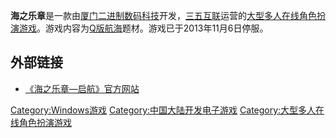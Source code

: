 {{noteTA|G1=Games|time=2010-02-28T15:21:07+00:00}}

'''海之乐章'''是一款由[[厦门|厦门]][[二进制数码科技|二进制数码科技]]开发，[[三五互联|三五互联]]运营的[[大型多人在线角色扮演游戏|大型多人在线角色扮演游戏]]。游戏内容为[[Q版|Q版]][[航海|航海]]题材。游戏已于2013年11月6日停服。

== 外部链接 ==

* [https://web.archive.org/web/20090223173457/http://sea.35.com/default.jsp 《海之乐章—启航》官方网站]

[[Category:Windows游戏|Category:Windows游戏]]
[[Category:中国大陆开发电子游戏|Category:中国大陆开发电子游戏]]
[[Category:大型多人在线角色扮演游戏|Category:大型多人在线角色扮演游戏]]

{{mmorpg-videogame-stub}}